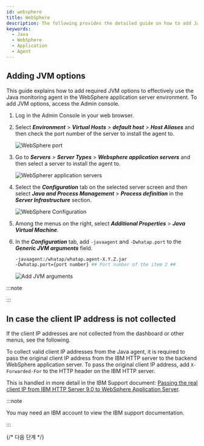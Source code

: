 ```yaml
---
id: websphere
title: WebSphere
description: The following provides the detailed guide on how to add Java Virtual Machine (JVM) options to integrate the WhaTap monitoring solution into WebSphere applications. Through this document, users can learn step by step how to apply the required JVM settings to monitor the performance and availability of WebSphere applications after installing the Java agent. It includes the configuration of essential JVM options during agent installation, optimal configuration for smooth integration with WebSphere, and histogram query.
keywords:
  - Java
  - WebSphere
  - Application
  - Agent
---
```


## Adding JVM options

This guide explains how to add required JVM options to effectively use the Java monitoring agent in the WebSphere application server environment. To add JVM options, access the Admin console.

1. Log in the Admin Console in your web browser.

2. Select **_Environment_** > **_Virtual Hosts_** > **_default host_** > **_Host Aliases_** and then check the port number of the server to install the agent to.

   ![WebSphere port](https://img.whatap.io/media/agent_java/install/330.png)

3. Go to **_Servers_** > **_Server Types_** > **_Websphere application servers_** and then select a server to install the agent to.

   ![WebSpherer application servers](https://img.whatap.io/media/agent_java/install/300.png)

4. Select the **_Configuration_** tab on the selected server screen and then select **_Java and Process Management_** > **_Process definition_** in the **_Server Infrastructure_** section.

   ![WebSphere Configuration](https://img.whatap.io/media/agent_java/install/310.png)

5. Among the menus on the right, select **_Additional Properties_** > **_Java Virtual Machine_**.

6. In the **_Configuration_** tab, add `-javaagent` and `-Dwhatap.port` to the **_Generic JVM arguments_** field.

   ```bash
   -javaagent:/whatap/whatap.agent-X.Y.Z.jar 
   -Dwhatap.port={port number} ## Port number of the item 2 ##
   ```

   ![Add JVM arguments](https://img.whatap.io/media/agent_java/install/340.png)

:::note


<Java17 />

:::


<Setheapmemory />

## In case the client IP address is not collected

If the client IP addresses are not collected from the dashboard or other menus, see the following. 

To collect valid client IP addresses from the Java agent, it is required to pass the original client IP address from the IBM HTTP server to the backend WebSphere application server. To pass the original client IP address, add `X-Forwarded-For` to the HTTP header on the IBM HTTP server. 

This is handled in more detail in the IBM Support document: [Passing the real client IP from IBM HTTP Server 9.0 to WebSphere Application Server](https://www.ibm.com/support/pages/passing-real-client-ip-ibm-http-server-90-websphere-application-server).

:::note

You may need an IBM account to view the IBM support documentation.

:::

{/* 다음 단계 */}

<Nextstep />
